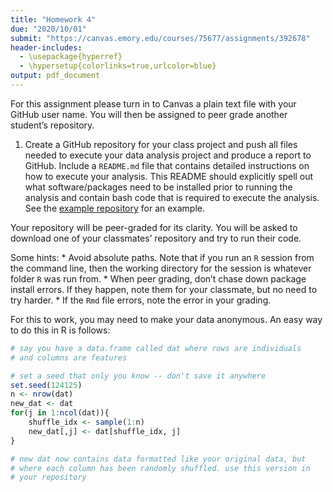 ```yaml
---
title: "Homework 4"
due: "2020/10/01"
submit: "https://canvas.emory.edu/courses/75677/assignments/392678"
header-includes:
  - \usepackage{hyperref}
  - \hypersetup{colorlinks=true,urlcolor=blue}
output: pdf_document
---
```


For this assignment please turn in to Canvas a plain text file with your GitHub user name. You will then be assigned to peer grade another student's repository. 

1. Create a GitHub repository for your class project and push all files needed to execute your data analysis project and produce a report to GitHub. Include a `README.md` file that contains detailed instructions on how to execute your analysis. This README should explicitly spell out what software/packages need to be installed prior to running the analysis and contain bash code that is required to execute the analysis. See the [example repository](https://github.com/benkeser/info550project) for an example. 

Your repository will be peer-graded for its clarity. You will be asked to download one of your classmates' repository and try to run their code. 

Some hints:
* Avoid absolute paths. Note that if you run an `R` session from the command line, then the working directory for the session is whatever folder `R` was run from. 
* When peer grading, don't chase down package install errors. If they happen, note them for your classmate, but no need to try harder.
* If the `Rmd` file errors, note the error in your grading. 

For this to work, you may need to make your data anonymous. An easy way to do this in R is follows:

```r
# say you have a data.frame called dat where rows are individuals 
# and columns are features

# set a seed that only you know -- don't save it anywhere
set.seed(124125)
n <- nrow(dat)
new_dat <- dat
for(j in 1:ncol(dat)){
	shuffle_idx <- sample(1:n)
	new_dat[,j] <- dat[shuffle_idx, j]
}

# new dat now contains data formatted like your original data, but 
# where each column has been randomly shuffled. use this version in 
# your repository
``` 



